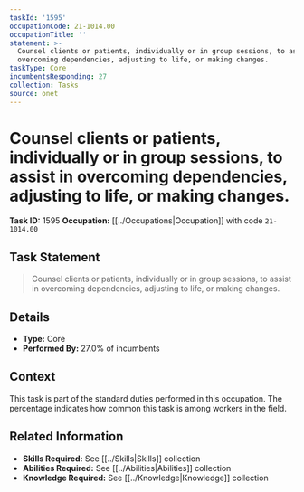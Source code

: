 ```yaml
---
taskId: '1595'
occupationCode: 21-1014.00
occupationTitle: ''
statement: >-
  Counsel clients or patients, individually or in group sessions, to assist in
  overcoming dependencies, adjusting to life, or making changes.
taskType: Core
incumbentsResponding: 27
collection: Tasks
source: onet
---
```

# Counsel clients or patients, individually or in group sessions, to assist in overcoming dependencies, adjusting to life, or making changes.

**Task ID:** 1595
**Occupation:** [[../Occupations|Occupation]] with code `21-1014.00`

## Task Statement

> Counsel clients or patients, individually or in group sessions, to assist in overcoming dependencies, adjusting to life, or making changes.

## Details

- **Type:** Core
- **Performed By:** 27.0% of incumbents

## Context

This task is part of the standard duties performed in this occupation. The percentage indicates how common this task is among workers in the field.

## Related Information

- **Skills Required:** See [[../Skills|Skills]] collection
- **Abilities Required:** See [[../Abilities|Abilities]] collection
- **Knowledge Required:** See [[../Knowledge|Knowledge]] collection
